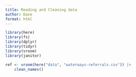 ```yaml
---
title: Reading and Cleaning data
author: Dave
format: html
---
```


```r
library(here)
library(fs)
library(dplyr)
library(tidyr)
library(vroom)
library(janitor)
```

```r
ref <- vroom(here("data", "waterways-referrals.csv")) |>
	clean_names()
```
